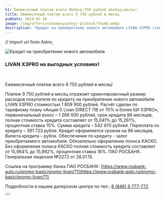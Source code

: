```yaml
---
h1: Ежемесячный платеж всего 9&nbsp;750 рублей в&nbsp;месяц!
title: Ежемесячный платеж всего 9 750 рублей в месяц
pubDate: 2024-02-26
image: /img/offers/ezhemesyachnyj-platezh/thumb.webp
description: "Кредит на приобретение нового автомобиля LIVAN X3PRO стоимостью 1 809 900 рублей в Livan Альфа Самара: платеж всего 9 750 рублей в месяц"
---
```

// import url from Astro;

<picture>
    <source media="(min-width: 1025px)" srcset="/img/offers/ezhemesyachnyj-platezh/image.webp" />
    <source media="(min-width: 320px)" srcset="/img/offers/ezhemesyachnyj-platezh/thumb.webp" />
    <img src="/img/offers/ezhemesyachnyj-platezh/image.webp" alt="Кредит на приобретение нового автомобиля" />
</picture>
<br/>

### **LIVAN X3PRO на выгодных условиях!**

<br />

Ежемесячный платеж всего 9 750 рублей в месяц!

Платеж 9 750 рублей в месяц отражает ориентировочный размер расходов покупателя по кредиту на приобретение нового автомобиля LIVAN X3PRO стоимостью 1 809 900 рублей. Расчёт сделан по тарифному плану «Акция 0 Livan DIRECT ПВ от 70% и более БИ X3PRO»,  первоначальный взнос – 1 266 930 рублей, срок кредита 96 месяцев, полная стоимость кредита составляет от 15,041% до 15,261%, процентная ставка 15%. Сумма кредита – 542 970 рублей. Переплата по кредиту – 391 723 рубля. Кредит оформляется сроком на 96 месяцев. Валюта кредита – рубли. Обеспечение по кредиту - залог приобретаемого автомобиля. Обязательно оформление полиса КАСКО. Без оформления полиса КАСКО полная стоимость кредита составляет от 15,984% до 15,992%, процентная ставка 16%. ПАО РОСБАНК. Генеральная лицензия №2272 от 28.01.15.

Ссылка на программу банка ПАО РОСБАНК:  [https://www.rosbank-auto.ru/promo-basic/promo-livan/?1](https://www.rosbank-auto.ru/promo-basic/promo-livan/?1)

Подробности в нашем дилерском центре по тел.: [8 (846) 9 777-772](tel:+78469777772)

<div class="flex justify-center mt-10 mb-5">
    <Button 
        classes="popup-link block !px-4 xl:!px-8 !py-2 xl:!py-3 !text-white !no-underline" 
        url="#common-modal" 
        title="Подробнее"
        dataTitle="Заказать обратный звонок"
        dataFormName="Кредит на приобретение нового автомобиля LIVAN X3PRO"
    />
</div>

